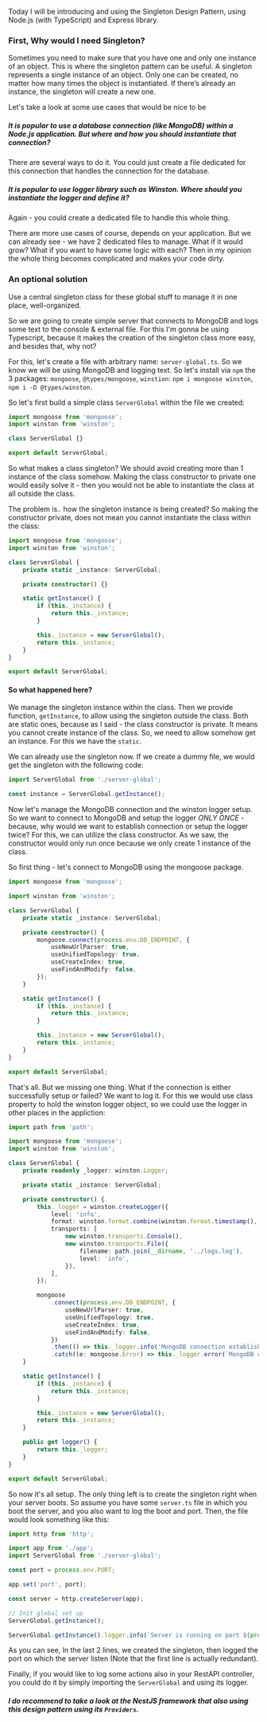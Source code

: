 Today I will be introducing and using the Singleton Design Pattern, using Node.js (with TypeScript) and Express library.

### First, Why would I need Singleton?

Sometimes you need to make sure that you have one and only one instance of an object. This is where the singleton pattern can be useful. A singleton represents a single instance of an object. Only one can be created, no matter how many times the object is instantiated. If there’s already an instance, the singleton will create a new one.

Let's take a look at some use cases that would be nice to be

##### It is popular to use a database connection (like MongoDB) within a Node.js application. But where and how you should instantiate that connection?

There are several ways to do it. You could just create a file dedicated for this connection that handles the connection for the database.

##### It is popular to use logger library such as Winston. Where should you instantiate the logger and define it?

Again - you could create a dedicated file to handle this whole thing.

There are more use cases of course, depends on your application. But we can already see - we have 2 dedicated files to manage. What if it would grow? What if you want to have some logic with each? Then in my opinion the whole thing becomes complicated and makes your code dirty.

### An optional solution

Use a central singleton class for these global stuff to manage it in one place, well-organized.

So we are going to create simple server that connects to MongoDB and logs some text to the console & external file. For this I'm gonna be using Typescript, because it makes the creation of the singleton class more easy, and besides that, why not?

For this, let's create a file with arbitrary name: `server-global.ts`. So we know we will be using MongoDB and logging text. So let's install via `npm` the 3 packages: `mongoose`, `@types/mongoose`, `winstion`: `npm i mongoose winston`, `npm i -D @types/winston`.

So let's first build a simple class `ServerGlobal` within the file we created:

```ts
import mongoose from 'mongoose';
import winston from 'winston';

class ServerGlobal {}

export default ServerGlobal;
```

So what makes a class singleton? We should avoid creating more than 1 instance of the class somehow. Making the class constructor to private one would easily solve it - then you would not be able to instantiate the class at all outside the class.

The problem is.. how the singleton instance is being created?
So making the constructor private, does not mean you cannot instantiate the class within the class:

```ts
import mongoose from 'mongoose';
import winston from 'winston';

class ServerGlobal {
	private static _instance: ServerGlobal;

	private constructor() {}

	static getInstance() {
		if (this._instance) {
			return this._instance;
		}

		this._instance = new ServerGlobal();
		return this._instance;
	}
}

export default ServerGlobal;
```

#### So what happened here?

We manage the singleton instance within the class. Then we provide function, `getInstance`, to allow using the singleton outside the class. Both are static ones, because as I said - the class constructor is private. It means you cannot create instance of the class. So, we need to allow somehow get an instance. For this we have the `static`.

We can already use the singleton now. If we create a dummy file, we would get the singleton with the following code:

```ts
import ServerGlobal from './server-global';

const instance = ServerGlobal.getInstance();
```

Now let's manage the MongoDB connection and the winston logger setup. So we want to connect to MongoDB and setup the logger _ONLY ONCE_ - because, why would we want to establish connection or setup the logger twice?
For this, we can utilize the class constructor. As we saw, the constructor would only run once because we only create 1 instance of the class.

So first thing - let's connect to MongoDB using the mongoose package.

```ts
import mongoose from 'mongoose';

import winston from 'winston';

class ServerGlobal {
	private static _instance: ServerGlobal;

	private constructor() {
		mongoose.connect(process.env.DB_ENDPOINT, {
			useNewUrlParser: true,
			useUnifiedTopology: true,
			useCreateIndex: true,
			useFindAndModify: false,
		});
	}

	static getInstance() {
		if (this._instance) {
			return this._instance;
		}

		this._instance = new ServerGlobal();
		return this._instance;
	}
}

export default ServerGlobal;
```

That's all. But we missing one thing. What if the connection is either successfully setup or failed? We want to log it.
For this we would use class property to hold the winston logger object, so we could use the logger in other places in the appliction:

```ts
import path from 'path';

import mongoose from 'mongoose';
import winston from 'winston';

class ServerGlobal {
	private readonly _logger: winston.Logger;

	private static _instance: ServerGlobal;

	private constructor() {
		this._logger = winston.createLogger({
			level: 'info',
			format: winston.format.combine(winston.format.timestamp(), winston.format.json()),
			transports: [
				new winston.transports.Console(),
				new winston.transports.File({
					filename: path.join(__dirname, '../logs.log'),
					level: 'info',
				}),
			],
		});

		mongoose
			.connect(process.env.DB_ENDPOINT, {
				useNewUrlParser: true,
				useUnifiedTopology: true,
				useCreateIndex: true,
				useFindAndModify: false,
			})
			.then(() => this._logger.info('MongoDB connection established successfully'))
			.catch((e: mongoose.Error) => this._logger.error(`MongoDB connection failed with error: ${e}`));
	}

	static getInstance() {
		if (this._instance) {
			return this._instance;
		}

		this._instance = new ServerGlobal();
		return this._instance;
	}

	public get logger() {
		return this._logger;
	}
}

export default ServerGlobal;
```

So now it's all setup. The only thing left is to create the singleton right when your server boots.
So assume you have some `server.ts` file in which you boot the server, and you also want to log the boot and port. Then, the file would look something like this:

```ts
import http from 'http';

import app from './app';
import ServerGlobal from './server-global';

const port = process.env.PORT;

app.set('port', port);

const server = http.createServer(app);

// Init global set up
ServerGlobal.getInstance();

ServerGlobal.getInstance().logger.info(`Server is running on port ${process.env.PORT}`);
```

As you can see, In the last 2 lines, we created the singleton, then logged the port on which the server listen (Note that the first line is actually redundant).

Finally, if you would like to log some actions also in your RestAPI controller, you could do it by simply importing the `ServerGlobal` and using its logger.

##### I do recommend to take a look at the NestJS framework that also using this design pattern using its `Providers`.
